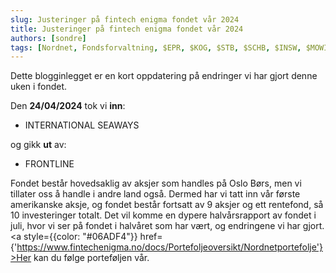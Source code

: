```yaml
---
slug: Justeringer på fintech enigma fondet vår 2024
title: Justeringer på fintech enigma fondet vår 2024
authors: [sondre]
tags: [Nordnet, Fondsforvaltning, $EPR, $KOG, $STB, $SCHB, $INSW, $MOWI, $AKRBP, $DNB, $ODL]
---
```


Dette blogginlegget er en kort oppdatering på endringer vi har gjort denne uken i fondet.

Den **24/04/2024** tok vi **inn**:

- INTERNATIONAL SEAWAYS

og gikk **ut** av: 

- FRONTLINE



Fondet består hovedsaklig av aksjer som handles på Oslo Børs, men vi tillater oss å handle i andre land også. 
Dermed har vi tatt inn vår første amerikanske aksje, og fondet består fortsatt av 9 aksjer og ett rentefond, så 10 investeringer totalt. 
Det vil komme en dypere halvårsrapport av fondet i juli, hvor vi ser på fondet i halvåret som har vært, og endringene vi har gjort.
<a style={{color: "#06ADF4"}} href={'https://www.fintechenigma.no/docs/Portefoljeoversikt/Nordnetportefolje'}>Her</a> kan du følge porteføljen vår. 
